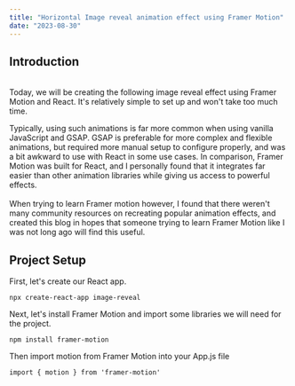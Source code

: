 ---
title: "Horizontal Image reveal animation effect using Framer Motion"
date: "2023-08-30"
---

## Introduction

\
Today, we will be creating the following image reveal effect using Framer Motion and React. It's relatively simple to set up and won't take too much time.

Typically, using such animations is far more common when using vanilla JavaScript and GSAP. GSAP is preferable for more complex and flexible animations, but required more manual setup to configure properly, and was a bit awkward to use with React in some use cases.
In comparison, Framer Motion was built for React, and I personally found that it integrates far easier than other animation libraries while giving us access to powerful effects.
\
\
When trying to learn Framer motion however, I found that there weren't many community resources on recreating popular animation effects, and created this blog in hopes that someone trying to learn Framer Motion like I was not long ago will find this useful.

## Project Setup

First, let's create our React app.

```
npx create-react-app image-reveal
```

Next, let's install Framer Motion and import some libraries we will need for the
project.

```
npm install framer-motion
```

Then import motion from Framer Motion into your App.js file

```
import { motion } from 'framer-motion'
```

